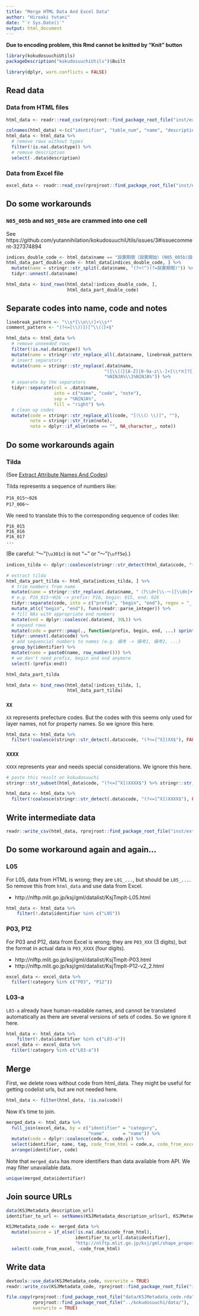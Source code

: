 ```yaml
---
title: "Merge HTML Data And Excel Data"
author: "Hiroaki Yutani"
date: "`r Sys.Date()`"
output: html_document
---
```


**Due to encoding problem, this Rmd cannot be knitted by "Knit" button**

```r
library(kokudosuuchiUtils)
packageDescription("kokudosuuchiUtils")$Built
```

```r
library(dplyr, warn.conflicts = FALSE)
```

Read data
---------

### Data from HTML files

```r
html_data <- readr::read_csv(rprojroot::find_package_root_file("inst/extdata/zokusei.csv"))

colnames(html_data) <-(c("identifier", "table_num", "name", "description", "type"))
html_data <- html_data %>%
  # remove rows without types
  filter(!is.na(.data$type)) %>%
  # remove description
  select(-.data$description)
```

### Data from Excel file

```r
excel_data <- readr::read_csv(rprojroot::find_package_root_file("inst/extdata/shape_property_table_xls.csv"))
```


Do some workarounds
-------------------

### `N05_005b` and `N05_005e` are crammed into one cell

See https://github.com/yutannihilation/kokudosuuchiUtils/issues/3#issuecomment-327374894

```r
indices_double_code <- html_data$name == "設置期間（設置開始）(N05_005b)設置期間（設置終了）(N05_005e)"
html_data_part_double_code <- html_data[indices_double_code, ] %>%
  mutate(name = stringr::str_split(.data$name, "(?<!^)(?=設置期間)")) %>%
  tidyr::unnest(.data$name)

html_data <- bind_rows(html_data[!indices_double_code, ],
                       html_data_part_double_code)
```

Separate codes into name, code and notes
----------------------------------------

```r
linebreak_pattern <- "\\s*[\\n\\r]+\\s*"
comment_pattern <- "(?<=[\\)）])[^\\(（]+$"

html_data <- html_data %>%
  # remove unneeded rows
  filter(!is.na(.data$type)) %>% 
  mutate(name = stringr::str_replace_all(.data$name, linebreak_pattern, "")) %>%
  # insert separators
  mutate(name = stringr::str_replace(.data$name,
                                     "([\\(（][A-Z][0-9a-z\\-]+[\\*※]?[_\\-][A-Za-z0-9\\-_ 〜]+[\\)）])", 
                                     "%NINJA%\\1%NINJA%")) %>%
  # separate by the separators
  tidyr::separate(col = .data$name,
                  into = c("name", "code", "note"),
                  sep = "%NINJA%",
                  fill = "right") %>%
  # clean up codes
  mutate(code = stringr::str_replace_all(code, "[（\\(）\\)]", ""),
         note = stringr::str_trim(note),
         note = dplyr::if_else(note == "", NA_character_, note))
```

Do some workarounds again
-------------------------

### Tilda

(See [Extract Attribute Names And Codes](../design/extract-code-name-note-from-attributes.md))

Tilda represents a sequence of numbers like:

```
P16_015～026
P17_006～
```

We need to translate this to the corresponding sequence of codes like:

```
P16_015
P16_016
P16_017
...
```

(Be careful: "〜"(`\u301c`) is not "~" or "～"(`\uff5e`).)

```r
indices_tilda <- dplyr::coalesce(stringr::str_detect(html_data$code, "〜"), FALSE)

# extract tilda
html_data_part_tilda <- html_data[indices_tilda, ] %>%
  # trim numbers from name
  mutate(name = stringr::str_replace(.data$name, "（?\\d+[\\-〜][\\dn]+）?", "")) %>% 
  # e.g. P16_015～026 -> prefix: P16, begin: 015, end: 026
  tidyr::separate(code, into = c("prefix", "begin", "end"), regex = "_|〜", fill = "right") %>%
  mutate_at(c("begin", "end"), funs(readr::parse_integer)) %>%
  # fill NAs with appropriate end numbers
  mutate(end = dplyr::coalesce(.data$end, 30L)) %>% 
  # expand rows
  mutate(code = purrr::pmap(., function(prefix, begin, end, ...) sprintf("%s_%03d", prefix, seq(begin, end)))) %>%
  tidyr::unnest(.data$code) %>%
  # add sequencial numbers to names (e.g. 備考 -> 備考1, 備考2, ...)
  group_by(identifier) %>%
  mutate(name = paste0(name, row_number())) %>%
  # we don't need prefix, begin and end anymore
  select(-(prefix:end))
```

```r
html_data_part_tilda
```

```r
html_data <- bind_rows(html_data[!indices_tilda, ],
                       html_data_part_tilda)
```

### `XX`

`XX` represents prefecture codes. But the codes with this seems only used for layer names, not for property names. So we ignore this here.

```r
html_data <- html_data %>%
  filter(!coalesce(stringr::str_detect(.data$code, "(?<=[^X])XX$"), FALSE))
```

### `XXXX`

`XXXX` represents year and needs special considerations. We ignore this here.

```r
# paste this result on kokudosuuchi
stringr::str_subset(html_data$code, "(?<=[^X])XXXX$") %>% stringr::str_replace("XXXX", "") %>% stringr::str_c(collapse = "|")
```

```r
html_data <- html_data %>%
  filter(!coalesce(stringr::str_detect(.data$code, "(?<=[^X])XXXX$"), FALSE))
```

Write intermediate data
-----------------------

```r
readr::write_csv(html_data, rprojroot::find_package_root_file("inst/extdata/html_data.csv"))
```


Do some workaround again and again...
-------------------------------------

### L05

For L05, data from HTML is wrong; they are `L01_...`, but should be `L05_...`. So remove this from `html_data` and use data from Excel.

* http://nlftp.mlit.go.jp/ksj/gml/datalist/KsjTmplt-L05.html

```r
html_data <- html_data %>%
    filter(!.data$identifier %in% c("L05"))
```


### P03, P12

For P03 and P12, data from Excel is wrong; they are `P03_XXX` (3 digits), but the format in actual data is `P03_XXXX` (four digits).

* http://nlftp.mlit.go.jp/ksj/gml/datalist/KsjTmplt-P03.html
* http://nlftp.mlit.go.jp/ksj/gml/datalist/KsjTmplt-P12-v2_2.html

```r
excel_data <- excel_data %>%
  filter(!category %in% c("P03", "P12"))
```

### L03-a

`L03-a` already have human-readable names, and cannot be translated automatically as there are several versions of sets of codes. So we ignore it here.

```r
html_data <- html_data %>%
    filter(!.data$identifier %in% c("L03-a"))
excel_data <- excel_data %>%
  filter(!category %in% c("L03-a"))
```

Merge
-----

First, we delete rows without code from html_data. They might be useful for getting codelist urls, but are not needed here.

```r
html_data <- filter(html_data, !is.na(code))
```

Now it's time to join.

```r
merged_data <- html_data %>%
  full_join(excel_data, by = c("identifier" = "category",
                               "name"       = "name")) %>%
  mutate(code = dplyr::coalesce(code.x, code.y)) %>% 
  select(identifier, name, tag, code_from_html = code.x, code_from_excel = code.y, code) %>%
  arrange(identifier, code)
```

Note that `merged_data` has more identifiers than data available from API. We may filter unavailable data.

```r
unique(merged_data$identifier)
```

Join source URLs
----------------

```r
data(KSJMetadata_description_url)
identifier_to_url <- setNames(KSJMetadata_description_url$url, KSJMetadata_description_url$identifier)

KSJMetadata_code <- merged_data %>%
  mutate(source = if_else(!is.na(.data$code_from_html),
                          identifier_to_url[.data$identifier],
                          "http://nlftp.mlit.go.jp/ksj/gml/shape_property_table.xls")) %>%
  select(-code_from_excel, -code_from_html)

```


Write data
----------

```r
devtools::use_data(KSJMetadata_code, overwrite = TRUE)
readr::write_csv(KSJMetadata_code, rprojroot::find_package_root_file("inst/extdata/KSJMetadata_code.csv"))
```

```r
file.copy(rprojroot::find_package_root_file("data/KSJMetadata_code.rda"),
          rprojroot::find_package_root_file("../kokudosuuchi/data/"),
          overwrite = TRUE)
```

